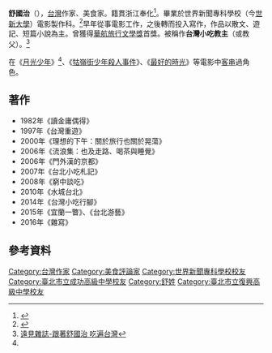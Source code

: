 
'''舒國治'''（{{bd|1952年9月18日<ref>[http://www3.nmtl.gov.tw/Writer2/writer_detail.php?id=1810 台灣作家作品目錄]</ref>||||}}），[[台灣|台灣]]作家、美食家。籍貫浙江奉化<ref>{{cite web|url=http://zjnews.zjol.com.cn/system/2013/09/09/019583409.shtml |title=“美食文学家”舒国治：杭州的山川气就在一碗片儿川里 |publisher=浙江新闻  |author=浙江纵横 |date=2013年9月9日}}</ref>。畢業於世界新聞專科學校（今[[世新大學|世新大學]]）電影製作科。<ref name=movie>{{cite news| title=余為彥拍電影 舒國治演活植物人 | url=http://mag.udn.com/mag/people/storypage.jsp?f_ART_ID=54213 |publisher=[[聯合報|聯合報]]| accessdate=2013-07-14}}</ref>早年從事電影工作，之後轉而投入寫作，作品以散文、遊記、短篇小說為主。曾獲得[[華航旅行文學獎|華航旅行文學獎]]首獎。被稱作'''台灣小吃教主'''（或教父）。<ref>[http://www.gvm.com.tw/Boardcontent_20700.html 遠見雜誌-跟著舒國治 吃遍台灣]</ref>

在《[[月光少年|月光少年]]》<ref name=movie/>、《[[牯嶺街少年殺人事件|牯嶺街少年殺人事件]]》、《[[最好的時光|最好的時光]]》等電影中[[客串|客串]]過角色。

== 著作 ==
* 1982年《讀金庸偶得》
* 1997年《台灣重遊》
* 2000年《理想的下午：關於旅行也關於晃蕩》
* 2006年《流浪集：也及走路、喝茶與睡覺》
* 2006年《門外漢的京都》
* 2007年《台北小吃札記》
* 2008年《窮中談吃》
* 2010年《水城台北》
* 2014年《台灣小吃行腳》
* 2015年《宜蘭一瞥》、《台北游藝》
* 2016年《雜寫》

== 參考資料 ==
{{reflist}}

[[Category:台灣作家|Category:台灣作家]]
[[Category:美食評論家|Category:美食評論家]]
[[Category:世界新聞專科學校校友|Category:世界新聞專科學校校友]]
[[Category:臺北市立成功高級中學校友|Category:臺北市立成功高級中學校友]]
[[Category:舒姓|Category:舒姓]]
[[Category:臺北市立復興高級中學校友|Category:臺北市立復興高級中學校友]]